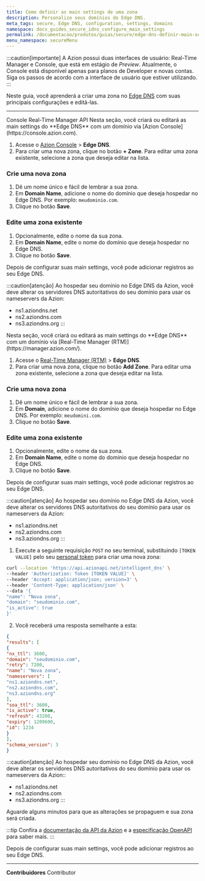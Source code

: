 ```yaml
---
title: Como definir as main settings de uma zona
description: Personalize seus domínios do Edge DNS.
meta_tags: secure, Edge DNS, configuration, settings, domains
namespace: docs_guides_secure_idns_configure_main_settings
permalink: /documentacao/produtos/guias/secure/edge-dns-definir-main-settings/
menu_namespace: secureMenu
---
```



:::caution[importante]
A Azion possui duas interfaces de usuário: Real-Time Manager e Console, que está em estágio de *Preview*. Atualmente, o Console está disponível apenas para planos de Developer e novas contas. Siga os passos de acordo com a interface de usuário que estiver utilizando.
:::

Neste guia, você aprenderá a criar uma zona no [Edge DNS](/pt-br/documentacao/produtos/secure/edge-dns/) com suas principais configurações e editá-las.

---
<Tabs client:visible>
    <Fragment slot="tab.console">Console</Fragment>
    <Fragment slot="tab.rtm">Real-Time Manager</Fragment>
    <Fragment slot="tab.api">API</Fragment>

<Fragment slot="panel.console">
Nesta seção, você criará ou editará as main settings do **Edge DNS** com um domínio via [Azion Console](https://console.azion.com).

1. Acesse o [Azion Console](/pt-br/documentacao/produtos/guias/como-acessar-o-azion-console/) > **Edge DNS**.
2. Para criar uma nova zona, clique no botão **+ Zone**. Para editar uma zona existente, selecione a zona que deseja editar na lista.

### Crie uma nova zona

1. Dê um nome único e fácil de lembrar a sua zona.
2. Em **Domain Name**, adicione o nome do domínio que deseja hospedar no Edge DNS. Por exemplo: `meudominio.com`.
3. Clique no botão **Save**.

### Edite uma zona existente

1. Opcionalmente, edite o nome da sua zona.
2. Em **Domain Name**, edite o nome do domínio que deseja hospedar no Edge DNS.
3. Clique no botão **Save**.

Depois de configurar suas main settings, você pode adicionar registros ao seu Edge DNS.

:::caution[atenção]
Ao hospedar seu domínio no Edge DNS da Azion, você deve alterar os servidores DNS autoritativos do seu domínio para usar os nameservers da Azion:

- ns1.aziondns.net
- ns2.aziondns.com
- ns3.aziondns.org
:::

<LinkButton link="/pt-br/documentacao/produtos/guias/secure/adicionar-registros/" label="consulte o guia de adicionar registros" outlined />
</Fragment>

<Fragment slot="panel.rtm">
Nesta seção, você criará ou editará as main settings do **Edge DNS** com um domínio via [Real-Time Manager (RTM)](https://manager.azion.com/).

1. Acesse o [Real-Time Manager (RTM)](https://manager.azion.com/) > **Edge DNS**.
2. Para criar uma nova zona, clique no botão **Add Zone**. Para editar uma zona existente, selecione a zona que deseja editar na lista.

### Crie uma nova zona

1. Dê um nome único e fácil de lembrar a sua zona.
2. Em **Domain**, adicione o nome do domínio que deseja hospedar no Edge DNS. Por exemplo: `meudomini.com`.
3. Clique no botão **Save**.

### Edite uma zona existente

1. Opcionalmente, edite o nome da sua zona.
2. Em **Domain Name**, edite o nome do domínio que deseja hospedar no Edge DNS.
3. Clique no botão **Save**.

Depois de configurar suas main settings, você pode adicionar registros ao seu Edge DNS.

:::caution[atenção]
Ao hospedar seu domínio no Edge DNS da Azion, você deve alterar os servidores DNS autoritativos do seu domínio para usar os nameservers da Azion:

- ns1.aziondns.net
- ns2.aziondns.com
- ns3.aziondns.org
:::

<LinkButton link="/pt-br/documentacao/produtos/guias/secure/adicionar-registros/" label="consulte o guia de adicionar registros" outlined />
</Fragment>

<Fragment slot="panel.api">

1. Execute a seguinte requisição `POST` no seu terminal, substituindo `[TOKEN VALUE]` pelo seu [personal token](/pt-br/documentacao/produtos/guias/personal-tokens/) para criar uma nova zona:

```bash
curl --location 'https://api.azionapi.net/intelligent_dns' \
--header 'Authorization: Token [TOKEN VALUE]' \
--header 'Accept: application/json; version=3' \
--header 'Content-Type: application/json' \
--data '{
"name": "Nova zona",
"domain": "seudominio.com",
"is_active": true
}'
```

2. Você receberá uma resposta semelhante a esta:

```json 
{
"results": [
{
"nx_ttl": 3600,
"domain": "seudominio.com",
"retry": 7200,
"name": "Nova zona",
"nameservers": [
"ns1.aziondns.net",
"ns2.aziondns.com",
"ns3.aziondns.org"
],
"soa_ttl": 3600,
"is_active": true,
"refresh": 43200,
"expiry": 1209600,
"id": 1234
}
],
"schema_version": 3
}
```

:::caution[atenção]
Ao hospedar seu domínio no Edge DNS da Azion, você deve alterar os servidores DNS autoritativos do seu domínio para usar os nameservers da Azion::

- ns1.aziondns.net
- ns2.aziondns.com
- ns3.aziondns.org
:::

Aguarde alguns minutos para que as alterações se propaguem e sua zona será criada.

:::tip
Confira a [documentação da API da Azion](https://api.azion.com/) e a [especificação OpenAPI](https://github.com/aziontech/azionapi-openapi/) para saber mais.
::: 

Depois de configurar suas main settings, você pode adicionar registros ao seu Edge DNS.

<LinkButton link="/pt-br/documentacao/produtos/guias/secure/adicionar-registros/" label="consulte o guia de adicionar registros" outlined />
</Fragment>

</Tabs>

---

**Contribuidores** <ContributorList>Contributor</ContributorList>